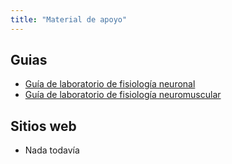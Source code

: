 ```yaml
---
title: "Material de apoyo"
---
```


## Guias

- [Guía de laboratorio de fisiología neuronal](material/Guía de Laboratorio de Fisiología Neuronal.pdf)
- [Guía de laboratorio de fisiología neuromuscular](material/Guía de Laboratorio de Fisiología Neuromuscular.pdf)

## Sitios web

- Nada todavía
